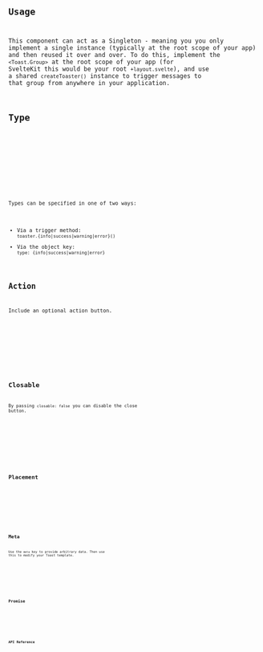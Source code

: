 ---
---








<Preview client:load>
	<Fragment slot="preview">
		<Default client:visible />
	</Fragment>
	<Fragment slot="code">
		<Code code={DefaultRaw} lang="svelte" />
	</Fragment>
</Preview>

## Usage

This component can act as a Singleton - meaning you you only implement a single instance (typically at the root scope of your app) and then reused it over and over. To do this, implement the `<Toast.Group>` at the root scope of your app (for SvelteKit this would be your root `+layout.svelte`), and use a shared `createToaster()` instance to trigger messages to that group from anywhere in your application.

## Type

<Preview client:load>
	<Fragment slot="preview">
		<Type client:visible />
	</Fragment>
	<Fragment slot="code">
		<Code code={TypeRaw} lang="svelte" />
	</Fragment>
</Preview>

Types can be specified in one of two ways:

- Via a trigger method: `toaster.{info|success|warning|error}()`
- Via the object key: `type: {info|success|warning|error}`

## Action

Include an optional action button.

<Preview client:load>
	<Fragment slot="preview">
		<Action client:visible />
	</Fragment>
	<Fragment slot="code">
		<Code code={ActionRaw} lang="svelte" />
	</Fragment>
</Preview>

## Closable

By passing `closable: false` you can disable the close button.

<Preview client:load>
	<Fragment slot="preview">
		<Closable client:visible />
	</Fragment>
	<Fragment slot="code">
		<Code code={ClosableRaw} lang="svelte" />
	</Fragment>
</Preview>

## Placement

<Preview client:load>
	<Fragment slot="preview">
		<Placement client:visible />
	</Fragment>
	<Fragment slot="code">
		<Code code={PlacementRaw} lang="svelte" />
	</Fragment>
</Preview>

## Meta

Use the `meta` key to provide arbitrary data. Then use this to modify your Toast template.

<Preview client:load>
	<Fragment slot="preview">
		<Meta client:visible />
	</Fragment>
	<Fragment slot="code">
		<Code code={MetaRaw} lang="svelte" />
	</Fragment>
</Preview>

## Promise

<Preview client:load>
	<Fragment slot="preview">
		<Promise client:visible />
	</Fragment>
	<Fragment slot="code">
		<Code code={PromiseRaw} lang="svelte" />
	</Fragment>
</Preview>

## API Reference

<ApiTable />
